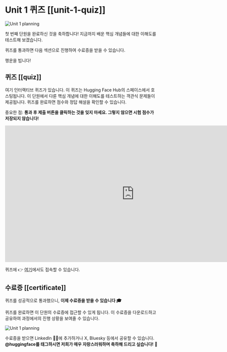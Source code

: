 # Unit 1 퀴즈 [[unit-1-quiz]]

<img src="https://huggingface.co/datasets/agents-course/course-images/resolve/main/en/unit1/whiteboard-unit1sub4DONE.jpg" alt="Unit 1 planning"/>

첫 번째 단원을 완료하신 것을 축하합니다! 지금까지 배운 핵심 개념들에 대한 이해도를 테스트해 보겠습니다.

퀴즈를 통과하면 다음 섹션으로 진행하여 수료증을 받을 수 있습니다.

행운을 빕니다!

## 퀴즈 [[quiz]]

여기 인터랙티브 퀴즈가 있습니다. 이 퀴즈는 Hugging Face Hub의 스페이스에서 호스팅됩니다. 이 단원에서 다룬 핵심 개념에 대한 이해도를 테스트하는 객관식 문제들이 제공됩니다. 퀴즈를 완료하면 점수와 정답 해설을 확인할 수 있습니다.

중요한 점: **통과 후 제출 버튼을 클릭하는 것을 잊지 마세요. 그렇지 않으면 시험 점수가 저장되지 않습니다!**

<iframe
    src="https://agents-course-unit-1-quiz.hf.space"
    frameborder="0"
    width="850"
    height="450"
></iframe>

퀴즈에 👉 [여기](https://huggingface.co/spaces/agents-course/unit_1_quiz)에서도 접속할 수 있습니다.

## 수료증 [[certificate]]

퀴즈를 성공적으로 통과했으니, **이제 수료증을 받을 수 있습니다 🎓**

퀴즈를 완료하면 이 단원의 수료증에 접근할 수 있게 됩니다. 이 수료증을 다운로드하고 공유하여 과정에서의 진행 상황을 보여줄 수 있습니다.

<img src="https://huggingface.co/datasets/agents-course/course-images/resolve/main/en/unit1/whiteboard-unit1sub5DONE.jpg" alt="Unit 1 planning"/>

수료증을 받으면 LinkedIn 🧑‍💼에 추가하거나 X, Bluesky 등에서 공유할 수 있습니다. **@huggingface를 태그하시면 저희가 매우 자랑스러워하며 축하해 드리고 싶습니다!** 🤗